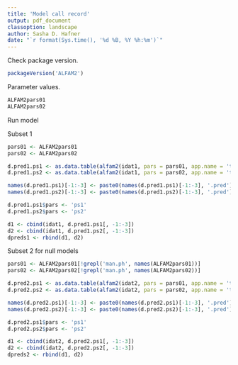 ```yaml
---
title: 'Model call record'
output: pdf_document
classoption: landscape
author: Sasha D. Hafner
date: "`r format(Sys.time(), '%d %B, %Y %h:%m')`"
---
```


Check package version.

```r
packageVersion('ALFAM2')
```

Parameter values.

```r
ALFAM2pars01
ALFAM2pars02
```

Run model 

Subset 1

```r
pars01 <- ALFAM2pars01
pars02 <- ALFAM2pars02
```

```r
d.pred1.ps1 <- as.data.table(alfam2(idat1, pars = pars01, app.name = 'tan.app', time.name = 'cta', group = 'pmid'))
d.pred1.ps2 <- as.data.table(alfam2(idat1, pars = pars02, app.name = 'tan.app', time.name = 'cta', group = 'pmid'))
```

```r
names(d.pred1.ps1)[-1:-3] <- paste0(names(d.pred1.ps1)[-1:-3], '.pred')
names(d.pred1.ps2)[-1:-3] <- paste0(names(d.pred1.ps2)[-1:-3], '.pred')

d.pred1.ps1$pars <- 'ps1'
d.pred1.ps2$pars <- 'ps2'

d1 <- cbind(idat1, d.pred1.ps1[, -1:-3])
d2 <- cbind(idat1, d.pred1.ps2[, -1:-3])
dpreds1 <- rbind(d1, d2)
```

Subset 2  for null models

```r
pars01 <- ALFAM2pars01[!grepl('man.ph', names(ALFAM2pars01))]
pars02 <- ALFAM2pars02[!grepl('man.ph', names(ALFAM2pars02))]
```

```r
d.pred2.ps1 <- as.data.table(alfam2(idat2, pars = pars01, app.name = 'tan.app', time.name = 'cta', group = 'pmid'))
d.pred2.ps2 <- as.data.table(alfam2(idat2, pars = pars02, app.name = 'tan.app', time.name = 'cta', group = 'pmid'))
```

```r
names(d.pred2.ps1)[-1:-3] <- paste0(names(d.pred2.ps1)[-1:-3], '.pred')
names(d.pred2.ps2)[-1:-3] <- paste0(names(d.pred2.ps2)[-1:-3], '.pred')

d.pred2.ps1$pars <- 'ps1'
d.pred2.ps2$pars <- 'ps2'

d1 <- cbind(idat2, d.pred2.ps1[, -1:-3])
d2 <- cbind(idat2, d.pred2.ps2[, -1:-3])
dpreds2 <- rbind(d1, d2)
```
